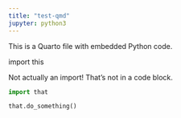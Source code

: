 ```yaml
---
title: "test-qmd"
jupyter: python3
---
```


This is a Quarto file with embedded Python code.

import this

Not actually an import! That's not in a code block.

```python
import that

that.do_something()
```
